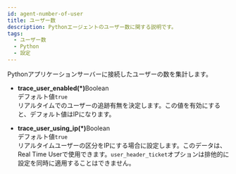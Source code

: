 ```yaml
---
id: agent-number-of-user
title: ユーザー数
description: Pythonエージェントのユーザー数に関する説明です。
tags:
  - ユーザー数
  - Python
  - 設定
---
```


Pythonアプリケーションサーバーに接続したユーザーの数を集計します。

-   **trace_user_enabled(\*)**<span class='type'>Boolean</span><br/>
      デフォルト値`true`<br/>
      リアルタイムでのユーザーの追跡有無を決定します。この値を有効にすると、デフォルト値はIPになります。

-   **trace_user_using_ip(\*)**<span class='type'>Boolean</span><br/>
      デフォルト値`true`<br/>
      リアルタイムユーザーの区分をIPにする場合に設定します。このデータは、Real Time Userで使用できます。`user_header_ticket`オプションは排他的に設定を同時に適用することはできません。
